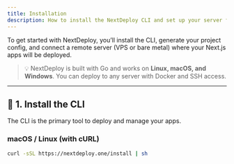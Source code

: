 ```yaml
---
title: Installation
description: How to install the NextDeploy CLI and set up your server for deployment.
---
```


To get started with NextDeploy, you’ll install the CLI, generate your project config, and connect a remote server (VPS or bare metal) where your Next.js apps will be deployed.

> 💡 NextDeploy is built with Go and works on **Linux, macOS, and Windows**. You can deploy to any server with Docker and SSH access.

---

## 🔧 1. Install the CLI

The CLI is the primary tool to deploy and manage your apps.

### macOS / Linux (with cURL)

```bash
curl -sSL https://nextdeploy.one/install | sh
```
